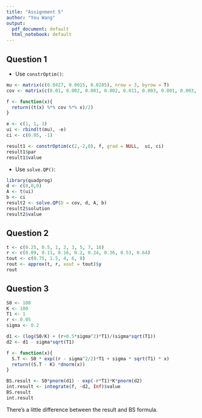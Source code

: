 ```yaml
---
title: "Assignment 5"
author: "You Wang"
output:
  pdf_document: default
  html_notebook: default
---
```


## Question 1
- Use ```constrOptim()```:
```r
mu <- matrix(c(0.0427, 0.0015, 0.0285), nrow = 3, byrow = T)
cov <- matrix(c(0.01, 0.002, 0.001, 0.002, 0.011, 0.003, 0.001, 0.003, 0.02), nrow = 3, byrow = T)

f <- function(x){
  return((t(x) %*% cov %*% x)/2)
}

e <- c(1, 1, 1)
ui <- rbind(t(mu), -e)
ci <- c(0.05, -1)

result1 <- constrOptim(c(2,-2,0), f, grad = NULL,  ui, ci)
result1$par
result1$value
```
- Use ```solve.QP()```:
```r
library(quadprog)
d <- c(0,0,0)
A <- t(ui)
b <- ci
result2 <- solve.QP(D = cov, d, A, b)
result2$solution
result2$value
```

## Question 2
```r
t <- c(0.25, 0.5, 1, 2, 3, 5, 7, 10)
r <- c(0.09, 0.11, 0.16, 0.2, 0.24, 0.36, 0.53, 0.64)
tout <- c(0.75, 1.5, 4, 6, 8)
rout <- approx(t, r, xout = tout)$y
rout
```

## Question 3
```r
S0 <- 100
K <- 100
T1 <- 1
r <- 0.05
sigma <- 0.2

d1 <- (log(S0/K) + (r+0.5*sigma^2)*T1)/(sigma*sqrt(T1))
d2 <- d1 - sigma*sqrt(T1)

f <- function(x){
  S.T <- S0 * exp((r - sigma^2/2)*T1 + sigma * sqrt(T1) * x)
  return((S.T - K) *dnorm(x))
}

BS.result <- S0*pnorm(d1) - exp(-r*T1)*K*pnorm(d2)
int.result <- integrate(f, -d2, Inf)$value
BS.result
int.result
```
There's a little difference between the result and BS formula.